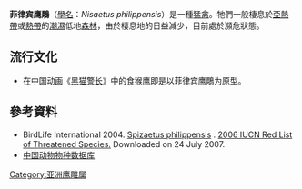 {{Speciesbox
| name = 菲律宾鹰鵰
| image = Philippine Hawk-eagle.jpg
| status = VU| status_system = IUCN3.1
| genus = Nisaetus
| species = philippensis
| authority = [[约翰·古尔德|Gould]], 1863
| synonyms = }}

'''菲律宾鹰鵰'''（[[學名|學名]]：''Nisaetus philippensis''）是一種[[猛禽|猛禽]]。牠們一般棲息於[[亞熱帶|亞熱帶]]或[[熱帶|熱帶]]的[[潮濕|潮濕]]低地[[森林|森林]]，由於棲息地的日益減少，目前處於瀕危狀態。

== 流行文化 ==
* 在中国动画《[[黑猫警长|黑猫警长]]》中的食猴鹰即是以菲律宾鹰鵰为原型。

== 參考資料 ==
* BirdLife International 2004.  [http://www.iucnredlist.org/search/details.php/20660/all Spizaetus philippensis] {{Wayback|url=http://www.iucnredlist.org/search/details.php/20660/all |date=20080805061639 }}.   [http://www.iucnredlist.org 2006 IUCN Red List of Threatened Species. ] {{WebCite|url=https://www.webcitation.org/6137CKTqL?url=http://www.iucnredlist.org/ |date=20110819073403 |dateformat=iso }}  Downloaded on 24 July 2007.
* [https://web.archive.org/web/20160305031623/http://www.bioinfo.cn/db05/BjdwSpecies.php?action=view&id=1569 中国动物物种数据库]
{{Taxonbar|from=Q1262028}}

[[Category:亚洲鹰雕属|Category:亚洲鹰雕属]]


{{Falconiformes-stub}}